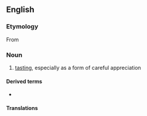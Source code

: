 {{also|dégustation}}
==English==
{{wikipedia}}

===Etymology===
From {{etyl|fr|en}} {{m|fr|dégustation}}

===Noun===
{{en-noun|~}}

# [[tasting]], especially as a form of careful appreciation

====Derived terms====
* {{l|en|degustation menu}}

====Translations====
{{trans-see|tasting}}